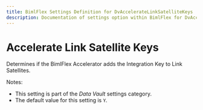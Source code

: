 ```yaml
---
title: BimlFlex Settings Definition for DvAccelerateLinkSatelliteKeys
description: Documentation of settings option within BimlFlex for DvAccelerateLinkSatelliteKeys
---
```

<head>
  <meta name="varigenceProduct" content="BimlFlex"></meta>
  <meta name="varigenceArticleType" content="Reference"></meta>
</head>

# Accelerate Link Satellite Keys

Determines if the BimlFlex Accelerator adds the Integration Key to Link Satellites.

Notes:

* This setting is part of the *Data Vault* settings category.
* The default value for this setting is `Y`.
